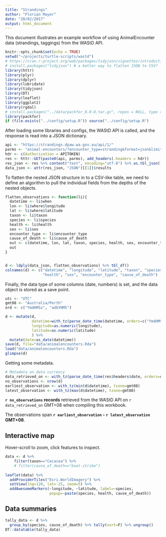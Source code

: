 ```yaml
---
title: "Strandings"
author: "Florian Mayer"
date: "20/02/2017"
output: html_document
---
```


This document illustrates an example workflow of using AnimalEncounter data 
(strandings, taggings) from the WAStD API.

```r
knitr::opts_chunk$set(echo = TRUE)
setwd("~/projects/turtle-scripts/wastd")
# https://cran.r-project.org/web/packages/tidyjson/vignettes/introduction-to-tidyjson.html
# install.packages("tidyjson") # a better way to flatten JSON to CSV?
library(httr)
library(plyr)
library(dplyr)
library(lubridate)
library(tidyjson)
library(DT)
library(leaflet)
library(ggplot2)
library(rgdal)
# install.packages("../data/packfor_0.0-8.tar.gz", repos = NULL, type = "source")
library(packfor)
if (file.exists("../config/setup.R")) source("../config/setup.R")
```

After loading some libraries and configs, the WAStD API is called, and the response
is read into a JSON dictionary.

```r
api <- "https://strandings.dpaw.wa.gov.au/api/1/"
parms <- "animal-encounters/?encounter_type=stranding&format=json&limit=5000"
hdr <- c(Authorization = APITOKEN)
res <- httr::GET(paste0(api, parms), add_headers(.headers = hdr))
res_json <- res %>% content("text", encoding="utf-8") %>% as.tbl_json()
data_json <- attr(res_json, "JSON")[[1]]$results
```

To flatten the nested JSON structure in to a CSV-like table, we need to define
an algorithm to pull the individual fields from the depths of the nested objects.

```r
flatten_observations <- function(li){
  datetime <- li$when
  lon <- li$where$longitude
  lat <- li$where$latitude
  taxon <- li$taxon
  species <- li$species
  health <- li$health
  sex <- li$sex
  encounter_type <- li$encounter_type
  cause_of_death <- li$cause_of_death
  out <- c(datetime, lon, lat, taxon, species, health, sex, encounter_type, cause_of_death)
  out
}


d <- ldply(data_json, flatten_observations) %>% tbl_df()
colnames(d) <- c("datetime", "longitude", "latitude", "taxon", "species",
                 "health", "sex", "encounter_type", "cause_of_death")
```

Finally, the data type of some columns (date, numbers) is set, and the data 
object is stored as a save point.

```r
utc <- "UTC"
gmt08 <- "Australia/Perth"
ord <- c("YmdHMSz", "adbYHMS")

d <- mutate(d,
            datetime=with_tz(parse_date_time(datetime, orders=c("YmdHMSz"), tz=utc), tzone=gmt08),
            longitude=as.numeric(longitude),
            latitude=as.numeric(latitude)
            ) %>%
  mutate(date=as_date(datetime))
save(d, file="data/animalencounters.Rda")
load("data/animalencounters.Rda")
glimpse(d)
```

Getting some metadata.

```r
# Metadata on data currency
data_retrieved_on <- with_tz(parse_date_time(res$headers$date, orders=ord, tz=utc), tzone=gmt08)
no_observations <- nrow(d)
earliest_observation <- with_tz(min(d$datetime), tzone=gmt08)
latest_observation <- with_tz(max(d$datetime), tzone=gmt08)
```

**`r no_observations` records** retrieved from the WAStD API on 
  `r data_retrieved_on` GMT+08 when compiling this workbook.

The observations span **`r earliest_observation` - `r latest_observation` GMT+08**.

## Interactive map
Hover-scroll to zoom, click features to inspect.
```r
data <- d %>% 
    filter(taxon=="Cecacea") %>%
    # filter(cause_of_death=="boat-strike")
    
leaflet(data) %>%
  addProviderTiles("Esri.WorldImagery") %>%
  setView(lng=120, lat=-25, zoom=5) %>%
  addAwesomeMarkers(~longitude, ~latitude, label=~species,
                    popup=~paste(species, health, cause_of_death))
```


## Data summaries

```r
tally_data <- d %>%
  group_by(species, cause_of_death) %>% tally(sort=F) %>% ungroup()
DT::datatable(tally_data)
```
